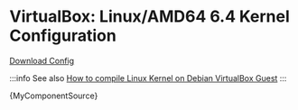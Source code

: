 
# VirtualBox: Linux/AMD64 6.4 Kernel Configuration

<a href="/doit-revamp/configs/config-linux-kernel-amd64.txt" target="_blank">Download Config</a>

:::info
See also [How to compile Linux Kernel on Debian VirtualBox Guest](compile-linux-kernel)
:::



<CodeBlock >{MyComponentSource}</CodeBlock>